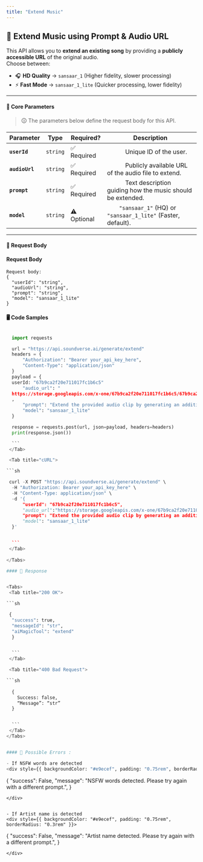 ```yaml
---
title: "Extend Music"
---
```



## 🎵 Extend Music using Prompt & Audio URL  
This API allows you to **extend an existing song** by providing a **publicly accessible URL** of the original audio.  
Choose between:  
- 🎧 **HD Quality** → `sansaar_1` (Higher fidelity, slower processing)  
- ⚡ **Fast Mode** → `sansaar_1_lite` (Quicker processing, lower fidelity)  

---

#### 🔹 **Core Parameters**  
> 🛈 The parameters below define the request body for this API.

| Parameter  | Type      | Required? | Description |
|------------|----------|-----------|-------------|
| **`userId`**  | `string`  | ✅ Required |  &#x2003;&emsp;&emsp;Unique ID of the user. |
| **`audioUrl`**  | `string`  | ✅ Required |  &#x2003;&emsp;&emsp;Publicly available URL of the audio file to extend. |
| **`prompt`**  | `string`  | ✅ Required |  &#x2003;&emsp;&emsp;Text description guiding how the music should be extended. |
| **`model`**  | `string`  | ⚠️ Optional |  &#x2003;&emsp;`"sansaar_1"` (HQ) or `"sansaar_1_lite"` (Faster, default). |

---

#### 📩 **Request Body**

<div style={{ backgroundColor: "#e9ecef", padding: "0.75rem", borderRadius: "0.3rem" }}>
  
#### **Request Body**

```
Request body: 
{
  "userId": "string",
  "audioUrl": "string",
  "prompt": "string",
  "model": "sansaar_1_lite"
}

```
</div>

#### 🖥️ Code Samples

<Tabs>
  <Tab title="Python">
  
  ```python

    import requests

    url = "https://api.soundverse.ai/generate/extend"
    headers = {
        "Authorization": "Bearer your_api_key_here",
        "Content-Type": "application/json"
    }
    payload = {
    userId: "67b9ca2f20e711017fc1b6c5"
        "audio_url": "
    https://storage.googleapis.com/x-one/67b9ca2f20e711017fc1b6c5/67b9ca2f20e711017fc1b6c5/xone20250312100522scsuxkec.wav
    ,
        "prompt": "Extend the provided audio clip by generating an additional 45 seconds of music. Maintain the style and mood of the original piece while seamlessly continuing the composition.",
        "model": "sansaar_1_lite"
    }

    response = requests.post(url, json=payload, headers=headers)
    print(response.json())

    ```
   </Tab>

   <Tab title="cURL">
  
  ```sh

   curl -X POST "https://api.soundverse.ai/generate/extend" \
    -H "Authorization: Bearer your_api_key_here" \
    -H "Content-Type: application/json" \
    -d '{
        "userId": "67b9ca2f20e711017fc1b6c5",
        "audio_url":"https://storage.googleapis.com/x-one/67b9ca2f20e711017fc1b6c5/67b9ca2f20e711017fc1b6c5/xone20250312100522scsuxkec.wav,
        "prompt": "Extend the provided audio clip by generating an additional 45 seconds of music. Maintain the style and mood of the original piece while seamlessly continuing the composition.",
        "model": "sansaar_1_lite"
    }'


    ```
   </Tab>
   
</Tabs>

#### 📌 Response


<Tabs>
   <Tab title="200 OK">
  
  ```sh

   {
    "success": true,
    "messageId": "str",
    "aiMagicTool": "extend"
    }


    ```
   </Tab>

   <Tab title="400 Bad Request">
  
  ```sh
      
    {
      Success: false,
      “Message”: “str”
    }


    ```
   </Tab>
</Tabs>


#### 🚫 Possible Errors :

- If NSFW words are detected
<div style={{ backgroundColor: "#e9ecef", padding: "0.75rem", borderRadius: "0.3rem" }}>

```
{
"success": False,
"message": "NSFW words detected. Please try again with a different prompt.",
}
```
</div>


- If Artist name is detected
<div style={{ backgroundColor: "#e9ecef", padding: "0.75rem", borderRadius: "0.3rem" }}>

```
{
"success": False,
"message": "Artist name detected. Please try again with a different prompt.",
}
```
</div>
